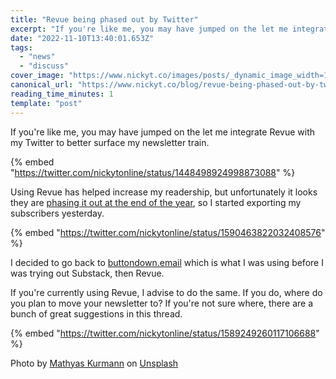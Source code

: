 ```yaml
---
title: "Revue being phased out by Twitter"
excerpt: "If you're like me, you may have jumped on the let me integrate Revue with my Twitter to better..."
date: "2022-11-10T13:40:01.653Z"
tags:
  - "news"
  - "discuss"
cover_image: "https://www.nickyt.co/images/posts/_dynamic_image_width=1000,height=420,fit=cover,gravity=auto,format=auto_https%3A%2F%2Fdev-to-uploads.s3.amazonaws.com%2Fuploads%2Farticles%2Fh7ccqiujz5b8rg23rgcl.jpg"
canonical_url: "https://www.nickyt.co/blog/revue-being-phased-out-by-twitter-4kle/"
reading_time_minutes: 1
template: "post"
---
```


If you're like me, you may have jumped on the let me integrate Revue with my Twitter to better surface my newsletter train.

{% embed "https://twitter.com/nickytonline/status/1448498924998873088" %}

Using Revue has helped increase my readership, but unfortunately it looks they are [phasing it out at the end of the year](https://techcrunch.com/2022/11/03/twitter-layoffs-elon-musk/), so I started exporting my subscribers yesterday.

{% embed "https://twitter.com/nickytonline/status/1590463822032408576" %}

I decided to go back to [buttondown.email](https://buttondown.email) which is what I was using before I was trying out Substack, then Revue.

If you're currently using Revue, I advise to do the same. If you do, where do you plan to move your newsletter to? If you're not sure where, there are a bunch of great suggestions in this thread.

{% embed "https://twitter.com/nickytonline/status/1589249260117106688" %}

Photo by <a href="https://unsplash.com/ja/@mathyaskurmann?utm_source=unsplash&utm_medium=referral&utm_content=creditCopyText">Mathyas Kurmann</a> on <a href="https://unsplash.com/s/photos/newsletter?utm_source=unsplash&utm_medium=referral&utm_content=creditCopyText">Unsplash</a>
